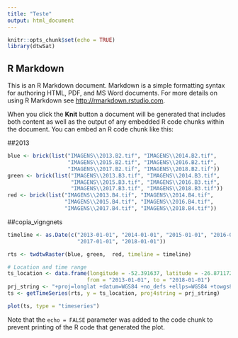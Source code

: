 ```yaml
---
title: "Teste"
output: html_document
---
```


```r
knitr::opts_chunk$set(echo = TRUE)
library(dtwSat)
```

## R Markdown

This is an R Markdown document. Markdown is a simple formatting syntax for authoring HTML, PDF, and MS Word documents. For more details on using R Markdown see <http://rmarkdown.rstudio.com>.

When you click the **Knit** button a document will be generated that includes both content as well as the output of any embedded R code chunks within the document. You can embed an R code chunk like this:

##2013

```r
blue <- brick(list("IMAGENS\\2013.B2.tif", "IMAGENS\\2014.B2.tif", 
                   "IMAGENS\\2015.B2.tif", "IMAGENS\\2016.B2.tif", 
                   "IMAGENS\\2017.B2.tif", "IMAGENS\\2018.B2.tif"))
green <- brick(list("IMAGENS\\2013.B3.tif", "IMAGENS\\2014.B3.tif", 
                    "IMAGENS\\2015.B3.tif", "IMAGENS\\2016.B3.tif", 
                    "IMAGENS\\2017.B3.tif", "IMAGENS\\2018.B3.tif"))
red <- brick(list("IMAGENS\\2013.B4.tif", "IMAGENS\\2014.B4.tif", 
                  "IMAGENS\\2015.B4.tif", "IMAGENS\\2016.B4.tif", 
                  "IMAGENS\\2017.B4.tif", "IMAGENS\\2018.B4.tif"))
```

##copia_vigngnets

```r
timeline <- as.Date(c("2013-01-01", "2014-01-01", "2015-01-01", "2016-01-01", 
                      "2017-01-01", "2018-01-01"))
```


```r
rts <- twdtwRaster(blue, green,  red, timeline = timeline)
```


```r
# Location and time range 
ts_location <- data.frame(longitude = -52.391637, latitude = -26.871172, 
                         from = "2013-01-01", to = "2018-01-01")
prj_string <- "+proj=longlat +datum=WGS84 +no_defs +ellps=WGS84 +towgs84=0,0,0"
ts <- getTimeSeries(rts, y = ts_location, proj4string = prj_string)
```


```r
plot(ts, type = "timeseries")
```

Note that the `echo = FALSE` parameter was added to the code chunk to prevent printing of the R code that generated the plot.

